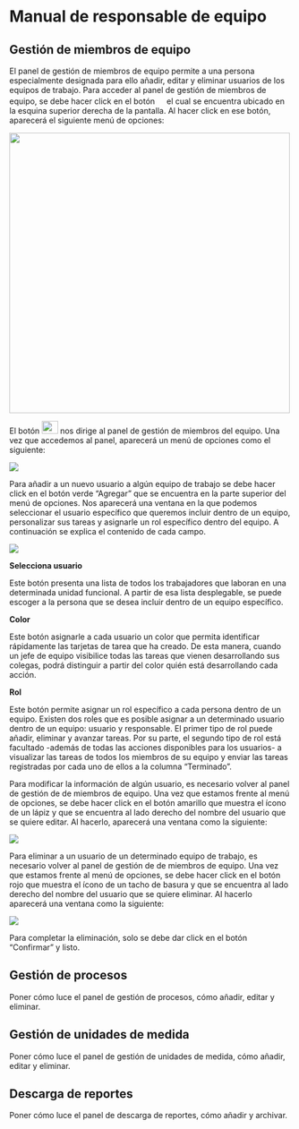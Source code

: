 # Manual de responsable de equipo

## Gestión de miembros de equipo

El panel de gestión de miembros de equipo permite a una persona especialmente designada para ello añadir, editar y eliminar usuarios de los equipos de trabajo. Para acceder al panel de gestión de miembros de equipo, se debe hacer click en el botón ![](img/manual-admin/Tuerca.png){width="13" height="17"} el cual se encuentra ubicado en la esquina superior derecha de la pantalla. Al hacer click en ese botón, aparecerá el siguiente menú de opciones:

![](img/manual-admin/Men%C3%BA%20de%20opciones.png){fig-align="center" width="501"}

El botón ![](img/manual-admin/Bot%C3%B3n%20de%20gesti%C3%B3n%20de%20equipos.png){width="29" height="23"} nos dirige al panel de gestión de miembros del equipo. Una vez que accedemos al panel, aparecerá un menú de opciones como el siguiente:

![](img/manual-admin/Men%C3%BA%20desplegable.png){fig-align="center"}

Para añadir a un nuevo usuario a algún equipo de trabajo se debe hacer click en el botón verde "Agregar" que se encuentra en la parte superior del menú de opciones. Nos aparecerá una ventana en la que podemos seleccionar el usuario específico que queremos incluir dentro de un equipo, personalizar sus tareas y asignarle un rol específico dentro del equipo. A continuación se explica el contenido de cada campo.

![](img/manual-admin/A%C3%B1adir%20miembro.png)

**Selecciona usuario**

Este botón presenta una lista de todos los trabajadores que laboran en una determinada unidad funcional. A partir de esa lista desplegable, se puede escoger a la persona que se desea incluir dentro de un equipo específico.

**Color**

Este botón asignarle a cada usuario un color que permita identificar rápidamente las tarjetas de tarea que ha creado. De esta manera, cuando un jefe de equipo visibilice todas las tareas que vienen desarrollando sus colegas, podrá distinguir a partir del color quién está desarrollando cada acción.

**Rol**

Este botón permite asignar un rol específico a cada persona dentro de un equipo. Existen dos roles que es posible asignar a un determinado usuario dentro de un equipo: usuario y responsable. El primer tipo de rol puede añadir, eliminar y avanzar tareas. Por su parte, el segundo tipo de rol está facultado -además de todas las acciones disponibles para los usuarios- a visualizar las tareas de todos los miembros de su equipo y enviar las tareas registradas por cada uno de ellos a la columna "Terminado".

Para modificar la información de algún usuario, es necesario volver al panel de gestión de de miembros de equipo. Una vez que estamos frente al menú de opciones, se debe hacer click en el botón amarillo que muestra el ícono de un lápiz y que se encuentra al lado derecho del nombre del usuario que se quiere editar. Al hacerlo, aparecerá una ventana como la siguiente:

![](img/manual-admin/Editar%20miembro.png)

Para eliminar a un usuario de un determinado equipo de trabajo, es necesario volver al panel de gestión de de miembros de equipo. Una vez que estamos frente al menú de opciones, se debe hacer click en el botón rojo que muestra el ícono de un tacho de basura y que se encuentra al lado derecho del nombre del usuario que se quiere eliminar. Al hacerlo aparecerá una ventana como la siguiente:

![](img/manual-admin/Eliminar%20usuario.png){fig-align="center"}

Para completar la eliminación, solo se debe dar click en el botón "Confirmar" y listo.

## Gestión de procesos

Poner cómo luce el panel de gestión de procesos, cómo añadir, editar y eliminar.

## Gestión de unidades de medida

Poner cómo luce el panel de gestión de unidades de medida, cómo añadir, editar y eliminar.

## Descarga de reportes

Poner cómo luce el panel de descarga de reportes, cómo añadir y archivar.
